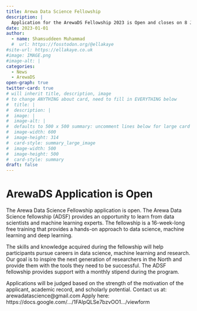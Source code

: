 ```yaml
---
title: Arewa Data Science Fellowship
description: |
  Application for the ArewaDS Fellowship 2023 is Open and closes on 8 January
date: 2023-01-01
author: 
  - name: Shamsuddeen Muhammad
  #  url: https://fosstodon.org/@ellakaye
#site-url: https://ellakaye.co.uk
#image: IMAGE.png
#image-alt: |
categories:
  - News
  - ArewaDS
open-graph: true
twitter-card: true
# will inherit title, description, image
# to change ANYTHING about card, need to fill in EVERYTHING below
#  title: |
#  description: |
#  image: |
#  image-alt: |
#  defaults to 500 x 500 summary: uncomment lines below for large card
#  image-width: 600 
#  image-height: 314
#  card-style: summary_large_image 
#  image-width: 500
#  image-height: 500
#  card-style: summary
draft: false
---
```


# ArewaDS Application is Open 

The Arewa Data Science Fellowship application is open.
The Arewa Data Science fellowship (ADSF) provides an opportunity to learn from data scientists and machine learning experts. The fellowship is a 16-week-long free training that provides a hands-on approach to data science, machine learning and deep learning. 

The skills and knowledge acquired during the fellowship will help participants pursue careers in data science, machine learning and research. Our goal is to inspire the next generation of researchers in the North and provide them with the tools they need to be successful. 
The ADSF fellowship provides support with a monthly stipend during the program. 

Applications will be judged based on the strength of the motivation of the applicant, academic record, and scholarly potential.
Contact us at: arewadatascience@gmail.com
Apply here: https://docs.google.com/.../1FAIpQLSe7bzvOO1.../viewform




